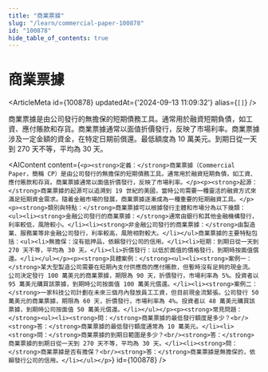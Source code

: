 ```yaml
---
title: "商業票據"
slug: "/learn/commercial-paper-100878"
id: "100878"
hide_table_of_contents: true
---
```



# 商業票據

<ArticleMeta id={100878} updatedAt={'2024-09-13 11:09:32'} alias={`[]`} />
<div className='border-solid border-b border-t-0 my-4 border-[var(--ifm-color-gray-300)]' />

商業票據是由公司發行的無擔保的短期債務工具。通常用於融資短期負債，如工資、應付賬款和存貨。商業票據通常以面值折價發行，反映了市場利率。商業票據涉及一定金額的資金，在特定日期前償還。最低額度為 10 萬美元。到期日從一天到 270 天不等，平均為 30 天。

<AIContent content={`<p><strong>定義：</strong>商業票據（Commercial Paper，簡稱 CP）是由公司發行的無擔保的短期債務工具。通常用於融資短期負債，如工資、應付賬款和存貨。商業票據通常以面值折價發行，反映了市場利率。</p><p><strong>起源：</strong>商業票據的起源可以追溯到 19 世紀的美國，當時公司需要一種靈活的融資方式來滿足短期資金需求。隨着金融市場的發展，商業票據逐漸成為一種重要的短期融資工具。</p><p><strong>類別與特點：</strong>商業票據可以根據發行主體和市場分為以下幾類：<ul><li><strong>金融公司發行的商業票據：</strong>通常由銀行和其他金融機構發行，利率較低，風險較小。</li><li><strong>非金融公司發行的商業票據：</strong>由製造業、服務業等非金融公司發行，利率較高，風險相對較大。</li></ul>商業票據的主要特點包括：<ul><li>無擔保：沒有抵押品，依賴發行公司的信用。</li><li>短期：到期日從一天到 270 天不等，平均為 30 天。</li><li>折價發行：以低於面值的價格發行，到期時按面值償還。</li></ul></p><p><strong>具體案例：</strong><ul><li><strong>案例一：</strong>某大型製造公司需要在短期內支付供應商的應付賬款，但暫時沒有足夠的現金流。公司決定發行 100 萬美元的商業票據，期限為 90 天，折價發行，市場利率為 5%。投資者以 95 萬美元購買該票據，到期時公司按面值 100 萬美元償還。</li><li><strong>案例二：</strong>一家科技公司計劃在未來三個月內發放員工工資，但目前現金流緊張。公司發行 50 萬美元的商業票據，期限為 60 天，折價發行，市場利率為 4%。投資者以 48 萬美元購買該票據，到期時公司按面值 50 萬美元償還。</li></ul></p><p><strong>常見問題：</strong><ul><li><strong>問：</strong>商業票據的最低發行額度是多少？<br/><strong>答：</strong>商業票據的最低發行額度通常為 10 萬美元。</li><li><strong>問：</strong>商業票據的到期日範圍是多少？<br/><strong>答：</strong>商業票據的到期日從一天到 270 天不等，平均為 30 天。</li><li><strong>問：</strong>商業票據是否有擔保？<br/><strong>答：</strong>商業票據是無擔保的，依賴發行公司的信用。</li></ul></p>`} id={100878} />
